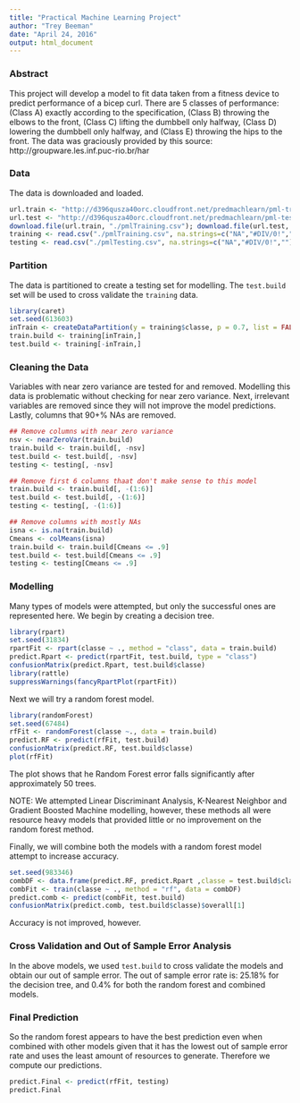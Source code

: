 ```yaml
---
title: "Practical Machine Learning Project"
author: "Trey Beeman"
date: "April 24, 2016"
output: html_document
---
```

### Abstract
This project will develop a model to fit data taken from a fitness device to predict performance of a bicep curl.  There are 5 classes of performance: (Class A) exactly according to the specification, (Class B) throwing the elbows to the front, (Class C) lifting the dumbbell only halfway, (Class D) lowering the dumbbell only halfway, and (Class E) throwing the hips to the front.  The data was graciously provided by this source: http://groupware.les.inf.puc-rio.br/har 

### Data

The data is downloaded and loaded.
```r
url.train <- "http://d396qusza40orc.cloudfront.net/predmachlearn/pml-training.csv"
url.test <- "http://d396qusza40orc.cloudfront.net/predmachlearn/pml-testing.csv"
download.file(url.train, "./pmlTraining.csv"); download.file(url.test, "./pmlTesting.csv")
training <- read.csv("./pmlTraining.csv", na.strings=c("NA","#DIV/0!","")); 
testing <- read.csv("./pmlTesting.csv", na.strings=c("NA","#DIV/0!",""))
```


### Partition

The data is partitioned to create a testing set for modelling.  The `test.build` set will be used to cross validate the `training` data.
```r
library(caret)
set.seed(613603)
inTrain <- createDataPartition(y = training$classe, p = 0.7, list = FALSE)
train.build <- training[inTrain,]
test.build <- training[-inTrain,]
```

### Cleaning the Data

Variables with near zero variance are tested for and removed.  Modelling this data is problematic without checking for near zero variance.  Next, irrelevant variables are removed since they will not improve the model predictions.  Lastly, columns that 90+% NAs are removed.  
```r

## Remove columns with near zero variance
nsv <- nearZeroVar(train.build)
train.build <- train.build[, -nsv]
test.build <- test.build[, -nsv]
testing <- testing[, -nsv]

## Remove first 6 columns thaat don't make sense to this model
train.build <- train.build[, -(1:6)]
test.build <- test.build[, -(1:6)]
testing <- testing[, -(1:6)]

## Remove columns with mostly NAs
isna <- is.na(train.build)
Cmeans <- colMeans(isna)
train.build <- train.build[Cmeans <= .9]
test.build <- test.build[Cmeans <= .9]
testing <- testing[Cmeans <= .9]
```
### Modelling

Many types of models were attempted, but only the successful ones are represented here.  We begin by creating a decision tree.
```r
library(rpart)
set.seed(31834)
rpartFit <- rpart(classe ~ ., method = "class", data = train.build)
predict.Rpart <- predict(rpartFit, test.build, type = "class")
confusionMatrix(predict.Rpart, test.build$classe)
library(rattle)
suppressWarnings(fancyRpartPlot(rpartFit))
```

Next we will try a random forest model.

```r
library(randomForest)
set.seed(67484)
rfFit <- randomForest(classe ~., data = train.build)
predict.RF <- predict(rfFit, test.build)
confusionMatrix(predict.RF, test.build$classe)
plot(rfFit)
```

The plot shows that he Random Forest error falls significantly after approximately 50 trees.

NOTE: We attempted Linear Discriminant Analysis, K-Nearest Neighbor and Gradient Boosted Machine modelling, however, these methods all were resource heavy models that provided little or no improvement on the random forest method.

Finally, we will combine both the models with a random forest model attempt to increase accuracy.
```r
set.seed(983346)
combDF <- data.frame(predict.RF, predict.Rpart ,classe = test.build$classe)
combFit <- train(classe ~ ., method = "rf", data = combDF)
predict.comb <- predict(combFit, test.build)
confusionMatrix(predict.comb, test.build$classe)$overall[1]
```
Accuracy is not improved, however.

### Cross Validation and Out of Sample Error Analysis

In the above models, we used `test.build` to cross validate the models and obtain our out of sample error.  The out of sample error rate is: 25.18% for the decision tree, and 0.4% for both the random forest and combined models.

### Final Prediction

So the random forest appears to have the best prediction even when combined with other models given that it has the lowest out of sample error rate and uses the least amount of resources to generate.  Therefore we compute our predictions.

```r
predict.Final <- predict(rfFit, testing)
predict.Final
```
